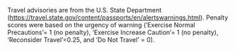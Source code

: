 Travel advisories are from the U.S. State Department ([https://travel.state.gov/content/passports/en/alertswarnings.html](https://travel.state.gov/content/passports/en/alertswarnings.html)).  Penalty scores were based on the urgency of warning (‘Exercise Normal Precautions’= 1 (no penalty), ‘Exercise Increase Caution’= 1 (no penalty), ‘Reconsider Travel’=0.25, and ‘Do Not Travel’ = 0).
